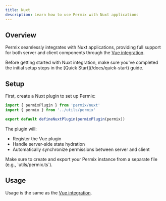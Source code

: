```yaml
---
title: Nuxt
description: Learn how to use Permix with Nuxt applications
---
```


## Overview

Permix seamlessly integrates with Nuxt applications, providing full support for both server and client components through the [Vue integration](/docs/integrations/vue).

<Callout>
Before getting started with Nuxt integration, make sure you've completed the initial setup steps in the [Quick Start](/docs/quick-start) guide.
</Callout>

<Steps>

<Step>

## Setup

First, create a Nuxt plugin to set up Permix:

```ts title="plugins/permix.ts"
import { permixPlugin } from 'permix/nuxt'
import { permix } from '../utils/permix'

export default defineNuxtPlugin(permixPlugin(permix))
```

The plugin will:
- Register the Vue plugin
- Handle server-side state hydration
- Automatically synchronize permissions between server and client

<Callout>
Make sure to create and export your Permix instance from a separate file (e.g., `utils/permix.ts`).
</Callout>

</Step>

<Step>

## Usage

Usage is the same as the [Vue integration](/docs/integrations/vue#usage).

</Step>

</Steps>

